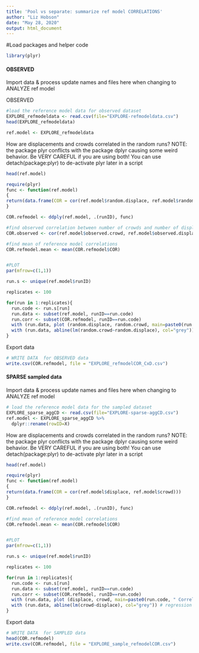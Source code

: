 ```yaml
---
title: 'Pool vs separate: summarize ref model CORRELATIONS'
author: "Liz Hobson"
date: "May 28, 2020"
output: html_document
---
```



#Load packages and helper code
```r
library(plyr)
```

#### OBSERVED 


Import data & process
update names and files here when changing to ANALYZE ref model

OBSERVED 
```r
#load the reference model data for observed dataset
EXPLORE_refmodeldata <- read.csv(file="EXPLORE-refmodeldata.csv")
head(EXPLORE_refmodeldata)

ref.model <- EXPLORE_refmodeldata 
```


How are displacements and crowds correlated in the random runs?
NOTE: the package plyr conflicts with the package dplyr causing some weird behavior. Be VERY CAREFUL if you are using both! You can use detach(package:plyr) to de-activate plyr later in a script

```r
head(ref.model)

require(plyr)
func <- function(ref.model)
{
return(data.frame(COR = cor(ref.model$random.displace, ref.model$random.crowd)))
}

COR.refmodel <- ddply(ref.model, .(runID), func)

#find observed correlation between number of crowds and number of displacements
COR.observed <- cor(ref.model$observed.crowd, ref.model$observed.displace)

#find mean of reference model correlations
COR.refmodel.mean <- mean(COR.refmodel$COR)


#PLOT
par(mfrow=c(1,1))

run.s <- unique(ref.model$runID)

replicates <- 100

for(run in 1:replicates){
  run.code <- run.s[run]
  run.data <- subset(ref.model, runID==run.code)
  run.corr <- subset(COR.refmodel, runID==run.code)
  with (run.data, plot (random.displace, random.crowd, main=paste0(run.code, " Correlation=", round(run.corr$COR, 2))))
  with (run.data, abline(lm(random.crowd~random.displace), col="grey")) # regression line (y~x)
}

```


 Export data
```r
# WRITE DATA  for OBSERVED data
write.csv(COR.refmodel, file = "EXPLORE_refmodelCOR_CxD.csv")	
```


#### SPARSE sampled data

Import data & process
update names and files here when changing to ANALYZE ref model
```r
# load the reference model data for the sampled dataset
EXPLORE_sparse_aggCD <- read.csv(file="EXPLORE-sparse-aggCD.csv") 
ref.model <- EXPLORE_sparse_aggCD %>%
  dplyr::rename(rowID=X)

```


How are displacements and crowds correlated in the random runs?
NOTE: the package plyr conflicts with the package dplyr causing some weird behavior. Be VERY CAREFUL if you are using both! You can use detach(package:plyr) to de-activate plyr later in a script

```r
head(ref.model)

require(plyr)
func <- function(ref.model)
{
return(data.frame(COR = cor(ref.model$displace, ref.model$crowd)))
}

COR.refmodel <- ddply(ref.model, .(runID), func)

#find mean of reference model correlations
COR.refmodel.mean <- mean(COR.refmodel$COR)


#PLOT
par(mfrow=c(1,1))

run.s <- unique(ref.model$runID)

replicates <- 100

for(run in 1:replicates){
  run.code <- run.s[run]
  run.data <- subset(ref.model, runID==run.code)
  run.corr <- subset(COR.refmodel, runID==run.code)
  with (run.data, plot (displace, crowd, main=paste0(run.code, " Correlation=", round(run.corr$COR, 2))))
  with (run.data, abline(lm(crowd~displace), col="grey")) # regression line (y~x)
}

```


Export data

```r
# WRITE DATA  for SAMPLED data
head(COR.refmodel)
write.csv(COR.refmodel, file = "EXPLORE_sample_refmodelCOR.csv")	
```


